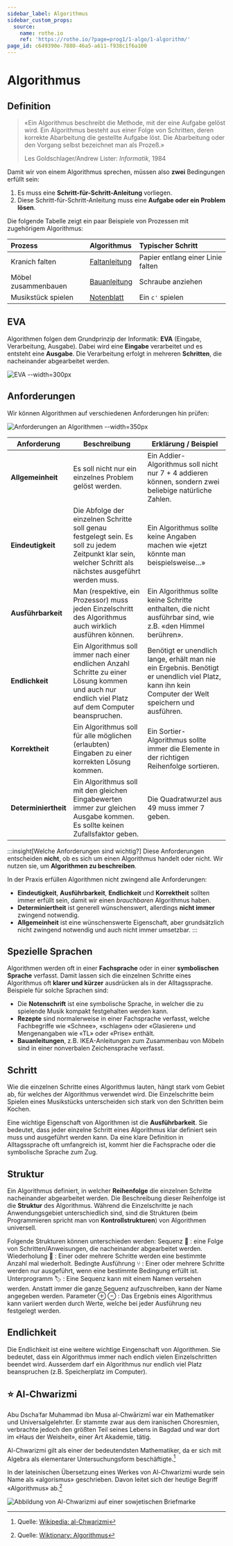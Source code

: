 ```yaml
---
sidebar_label: Algorithmus
sidebar_custom_props:
  source:
    name: rothe.io
    ref: 'https://rothe.io/?page=prog1/1-algo/1-algorithm/'
page_id: c649390e-7880-46a5-a611-f938c1f6a100
---
```


# Algorithmus

## Definition

> «Ein Algorithmus beschreibt die Methode, mit der eine Aufgabe gelöst wird. Ein Algorithmus besteht aus einer Folge von Schritten, deren korrekte Abarbeitung die gestellte Aufgabe löst. Die Abarbeitung oder den Vorgang selbst bezeichnet man als Prozeß.»
> 
> Les Goldschlager/Andrew Lister: *Informatik*, 1984


Damit wir von einem Algorithmus sprechen, müssen also **zwei** Bedingungen erfüllt sein:
1. Es muss eine **Schritt-für-Schritt-Anleitung** vorliegen.
2. Diese Schritt-für-Schritt-Anleitung muss eine **Aufgabe oder ein Problem lösen**.

Die folgende Tabelle zeigt ein paar Beispiele von Prozessen mit zugehörigem Algorithmus:

| Prozess             | Algorithmus                             | Typischer Schritt                 |
|:--------------------|:----------------------------------------|:----------------------------------|
| Kranich falten      | [Faltanleitung](./02-Faltanleitung.mdx) | Papier entlang einer Linie falten |
| Möbel zusammenbauen | [Bauanleitung](./03-Bauanleitung.mdx)   | Schraube anziehen                 |
| Musikstück spielen  | [Notenblatt](./05-Notenblatt.mdx)       | Ein `c'` spielen                  |

## EVA
Algorithmen folgen dem Grundprinzip der Informatik: **EVA** (Eingabe, Verarbeitung, Ausgabe). Dabei wird eine **Eingabe** verarbeitet und es entsteht eine **Ausgabe**. Die Verarbeitung erfolgt in mehreren **Schritten**, die nacheinander abgearbeitet werden.

![EVA --width=300px](./images/eva.svg)

## Anforderungen
Wir können Algorithmen auf verschiedenen Anforderungen hin prüfen:

![Anforderungen an Algorithmen --width=350px](./images/anforderungen.png)

| Anforderung          | Beschreibung                                                                                                                                              | Erklärung / Beispiel                                                                                                                                 |
|----------------------|-----------------------------------------------------------------------------------------------------------------------------------------------------------|------------------------------------------------------------------------------------------------------------------------------------------------------|
| **Allgemeinheit**    | Es soll nicht nur ein einzelnes Problem gelöst werden.                                                                                                    | Ein Addier-Algorithmus soll nicht nur 7 + 4 addieren können, sondern zwei beliebige natürliche Zahlen.                                                    |
| **Eindeutigkeit**    | Die Abfolge der einzelnen Schritte soll genau festgelegt sein. Es soll zu jedem Zeitpunkt klar sein, welcher Schritt als nächstes ausgeführt werden muss. | Ein Algorithmus sollte keine Angaben machen wie «jetzt könnte man beispielsweise…»                                                                   |
| **Ausführbarkeit**   | Man (respektive, ein Prozessor) muss jeden Einzelschritt des Algorithmus auch wirklich ausführen können.                                                  | Ein Algorithmus sollte keine Schritte enthalten, die nicht ausführbar sind, wie z.B. «den Himmel berühren».                                          |
| **Endlichkeit**      | Ein Algorithmus soll immer nach einer endlichen Anzahl Schritte zu einer Lösung kommen und auch nur endlich viel Platz auf dem Computer beanspruchen.     | Benötigt er unendlich lange, erhält man nie ein Ergebnis. Benötigt er unendlich viel Platz, kann ihn kein Computer der Welt speichern und ausführen. |
| **Korrektheit**      | Ein Algorithmus soll für alle möglichen (erlaubten) Eingaben zu einer korrekten Lösung kommen.                                                            | Ein Sortier-Algorithmus sollte immer die Elemente in der richtigen Reihenfolge sortieren.                                                            |
| **Determiniertheit** | Ein Algorithmus soll mit den gleichen Eingabewerten immer zur gleichen Ausgabe kommen. Es sollte keinen Zufallsfaktor geben.                              | Die Quadratwurzel aus 49 muss immer 7 geben.                                                                                                         |

:::insight[Welche Anforderungen sind wichtig?]
Diese Anforderungen entscheiden **nicht**, ob es sich um einen Algorithmus handelt oder nicht. Wir nutzen sie, um **Algorithmen zu beschreiben**.

In der Praxis erfüllen Algorithmen nicht zwingend alle Anforderungen:
- **Eindeutigkeit**, **Ausführbarkeit**, **Endlichkeit** und **Korrektheit** sollten immer erfüllt sein, damit wir einen _brauchbaren_ Algorithmus haben.
- **Determiniertheit** ist generell wünschenswert, allerdings **nicht immer** zwingend notwendig.
- **Allgemeinheit** ist eine wünschenswerte Eigenschaft, aber grundsätzlich nicht zwingend notwendig und auch nicht immer umsetzbar.
:::


## Spezielle Sprachen
Algorithmen werden oft in einer **Fachsprache** oder in einer **symbolischen Sprache** verfasst. Damit lassen sich die einzelnen Schritte eines Algorithmus oft **klarer und kürzer** ausdrücken als in der Alltagssprache. Beispiele für solche Sprachen sind:

- Die **Notenschrift** ist eine symbolische Sprache, in welcher die zu spielende Musik kompakt festgehalten werden kann.
- **Rezepte** sind normalerweise in einer Fachsprache verfasst, welche Fachbegriffe wie «Schnee», «schlagen» oder «Glasieren» und Mengenangaben wie «TL» oder «Prise» enthält.
- **Bauanleitungen**, z.B. IKEA-Anleitungen zum Zusammenbau von Möbeln sind in einer nonverbalen Zeichensprache verfasst.

## Schritt
Wie die einzelnen Schritte eines Algorithmus lauten, hängt stark vom Gebiet ab, für welches der Algorithmus verwendet wird. Die Einzelschritte beim Spielen eines Musikstücks unterscheiden sich stark von den Schritten beim Kochen.

Eine wichtige Eigenschaft von Algorithmen ist die **Ausführbarkeit**. Sie bedeutet, dass jeder einzelne Schritt eines Algorithmus klar definiert sein muss und ausgeführt werden kann. Da eine klare Definition in Alltagssprache oft umfangreich ist, kommt hier die Fachsprache oder die symbolische Sprache zum Zug.

## Struktur
Ein Algorithmus definiert, in welcher **Reihenfolge** die einzelnen Schritte nacheinander abgearbeitet werden. Die Beschreibung dieser Reihenfolge ist die **Struktur** des Algorithmus. Während die Einzelschritte je nach Anwendungsgebiet unterschiedlich sind, sind die Strukturen (beim Programmieren spricht man von **Kontrollstrukturen**) von Algorithmen universell.

Folgende Strukturen können unterschieden werden:
Sequenz 👣
: eine Folge von Schritten/Anweisungen, die nacheinander abgearbeitet werden.
Wiederholung 🔁
: Einer oder mehrere Schritte werden eine bestimmte Anzahl mal wiederholt.
Bedingte Ausführung ⑂
: Einer oder mehrere Schritte werden nur ausgeführt, wenn eine bestimmte Bedingung erfüllt ist.
Unterprogramm 🏷
: Eine Sequenz kann mit einem Namen versehen werden. Anstatt immer die ganze Sequenz aufzuschreiben, kann der Name angegeben werden.
Parameter ⊕ ⊖
: Das Ergebnis eines Algorithmus kann variiert werden durch Werte, welche bei jeder Ausführung neu festgelegt werden.

## Endlichkeit
Die Endlichkeit ist eine weitere wichtige Eingenschaft von Algorithmen. Sie bedeutet, dass ein Algorithmus immer nach endlich vielen Einzelschritten beendet wird. Ausserdem darf ein Algorithmus nur endlich viel Platz beanspruchen (z.B. Speicherplatz im Computer).

## ⭐️ Al-Chwarizmi

Abu Dschaʿfar Muhammad ibn Musa al-Chwārizmī war ein Mathematiker und Universalgelehrter. Er stammte zwar aus dem iranischen Choresmien, verbrachte jedoch den größten Teil seines Lebens in Bagdad und war dort im «Haus der Weisheit», einer Art Akademie, tätig.

Al-Chwarizmi gilt als einer der bedeutendsten Mathematiker, da er sich mit Algebra als elementarer Untersuchungsform beschäftigte.[^1]

In der lateinischen Übersetzung eines Werkes von Al-Chwarizmi wurde sein Name als «algorismus» geschrieben. Davon leitet sich der heutige Begriff «Algorithmus» ab.[^2]

![Abbildung von Al-Chwarizmi auf einer sowjetischen Briefmarke](images/al-chwarizmi.png)



[^1]: Quelle: [Wikipedia: al-Chwarizmi](https://de.wikipedia.org/wiki/Al-Chwarizmi)
[^2]: Quelle: [Wiktionary: Algorithmus](https://de.wiktionary.org/wiki/Algorithmus)
